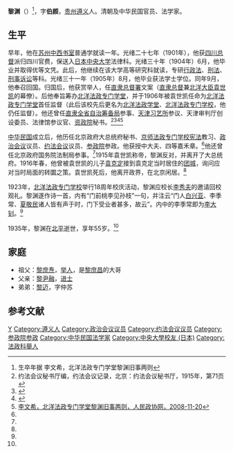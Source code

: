 '''黎渊'''（{{bd|1879年||1935年|}}）<ref>生卒年据 李文希，北洋法政专门学堂黎渊旧事两则</ref>，字'''伯颜'''，[[贵州|贵州]][[遵义|遵义]]人。清朝及中华民国官员、法学家。

==生平==
早年，他在[[苏州|苏州]][[中西书室|中西书室]]普通学就读一年。光绪二十七年（1901年），他获[[四川总督|四川总督]]派归四川官费，保送入[[日本中央大学|日本中央大学]]法律科。光绪三十年（1904年）6月，他毕业并取得优等文凭。此后，他继续在该大学高等研究科就读，专研[[行政法|行政法]]、[[刑法|刑法]]、[[刑事诉讼|刑事诉讼]]等科。光绪三十一年（1905年）8月，他毕业获法学士学位。同年9月，他奉召回国。归国后，他获赏举人，任[[直隶总督署|直隶总督署]]文案（[[直隶总督|直隶总督]]兼[[北洋大臣|北洋大臣]][[袁世凯|袁世凯]]的幕僚）。后他奉旨筹办[[北洋法政专门学堂|北洋法政专门学堂]]，并于1906年被袁世凯任命为[[北洋法政专门学堂|北洋法政专门学堂]]首任监督（此后该校先后更名为[[北洋法政学堂|北洋法政学堂]]、[[北洋法政专门学校|北洋法政专门学校]]，他仍任监督）。他还曾任[[直隶全省自治筹备局|直隶全省自治筹备局]]参事、[[天津习艺所|天津习艺所]]参议、天津审判厅创设委员、法律馆参议官、[[资政院|资政院]]秘书。<ref name=yf>约法会议秘书厅编，约法会议记录，北京：约法会议秘书厅，1915年，第71页</ref><ref name=lwl>{{Cite web |url=http://www.tuanjiebao.com/2007/2-27/152919.shtml |title=李文林 李文希，黎渊与天津“北洋法政学堂”，团结报，2007-2-27 |accessdate=2012-02-27 |archive-date=2012-04-17 |archive-url=https://web.archive.org/web/20120417000601/http://www.tuanjiebao.com/2007/2-27/152919.shtml |dead-url=yes }}</ref><ref>[http://www.rmzxb.com.cn/wh/ws/t20081120_221220.htm ]{{dead link|date=2018年5月 |bot=InternetArchiveBot |fix-attempted=yes }}</ref><ref name=js>[http://www.rmzxb.com.cn/wh/ws/t20081120_221220.htm 李文希，北洋法政专门学堂黎渊旧事两则，人民政协网，2008-11-20]{{dead link|date=2018年5月 |bot=InternetArchiveBot |fix-attempted=yes }}</ref>

[[中华民国|中华民国]]成立后，他历任北京政府大总统府秘书、[[京师法政专门学校|京师法政专门学校]][[宪法|宪法]]教习、[[政治会议|政治会议]]议员、[[约法会议|约法会议]]议员、[[参政院|参政院]]参政。他获授中大夫、四等嘉禾章。<ref name=yf/>他还曾任北京政府国务院法制局参事。<ref name=lwl/>1915年袁世凯称帝，黎渊反对，并离开了大总统府。1916年春，他曾被袁世凯的儿子[[袁克定|袁克定]]接到袁克定当时居住的[[团城|团城]]，询问应对当时局面的转圜之策。袁世凯死后，他离开政界，在北京闲居。<ref name=js/>

1923年，[[北洋法政专门学校|北洋法政专门学校]]举行18周年校庆活动，黎渊应校长[[李秀夫|李秀夫]]的邀请回校观礼。黎渊遂作诗一首，内有“门前桃李见孙枝”一句，并注云“门人[[白兴亚|白兴亚]]、李季常、[[夏敬民|夏敬民]]诸人皆有声于时，门下受业者甚多，故云”。内中的李季常即为[[李大钊|李大钊]]。<ref name=js/>

1935年，黎渊在[[北平|北平]]逝世，享年55岁。<ref name=js/>

==家庭==
*祖父：[[黎庶焘|黎庶焘]]，[[举人|举人]]，是[[黎庶昌|黎庶昌]]的大哥
*父亲：[[黎尹融|黎尹融]]，[[进士|进士]]
*弟弟：[[黎迈|黎迈]]，字仲苏

==参考文献==
{{reflist}}

{{DEFAULTSORT:Li黎}}
[[Category:黎姓|Y]]
[[Category:遵义人|Category:遵义人]]
[[Category:政治会议议员|Category:政治会议议员]]
[[Category:约法会议议员|Category:约法会议议员]]
[[Category:参政院参政|Category:参政院参政]]
[[Category:中华民国法学家|Category:中华民国法学家]]
[[Category:中央大學校友_(日本)|Category:中央大學校友 (日本)]]
[[Category:法政科舉人|Category:法政科舉人]]